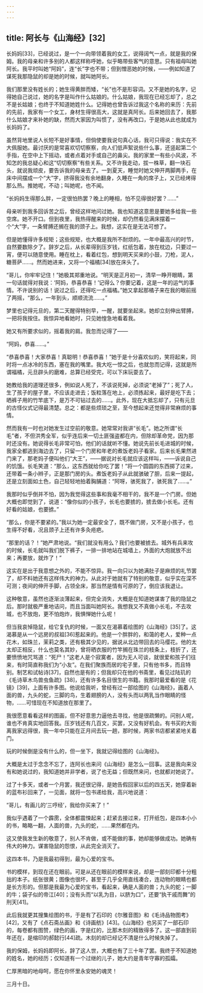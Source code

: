 ```yaml
---
---
---
```

title: 阿长与《山海经》[32]
---




长妈妈[33]，已经说过，是一个一向带领着我的女工，说得阔气一点，就是我的保姆。我的母亲和许多别的人都这样称呼她，似乎略带些客气的意思。只有祖母叫她阿长。我平时叫她“阿妈”，连“长”字也不带；但到憎恶她的时候，——例如知道了谋死我那隐鼠的却是她的时候，就叫她阿长。

我们那里没有姓长的；她生得黄胖而矮，“长”也不是形容词。又不是她的名字，记得她自己说过，她的名字是叫作什么姑娘的。什么姑娘，我现在已经忘却了，总之不是长姑娘；也终于不知道她姓什么。记得她也曾告诉过我这个名称的来历：先前的先前，我家有一个女工，身材生得很高大，这就是真阿长。后来她回去了，我那什么姑娘才来补她的缺，然而大家因为叫惯了，没有再改口，于是她从此也就成为长妈妈了。

虽然背地里说人长短不是好事情，但倘使要我说句真心话，我可只得说：我实在不大佩服她。最讨厌的是常喜欢切切察察，向人们低声絮说些什么事，还竖起第二个手指，在空中上下摇动，或者点着对手或自己的鼻尖。我的家里一有些小风波，不知怎的我总疑心和这“切切察察”有些关系。又不许我走动，拔一株草，翻一块石头，就说我顽皮，要告诉我的母亲去了。一到夏天，睡觉时她又伸开两脚两手，在床中间摆成一个“大”字，挤得我没有余地翻身，久睡在一角的席子上，又已经烤得那么热。推她呢，不动；叫她呢，也不闻。

“长妈妈生得那么胖，一定很怕热罢？晚上的睡相，怕不见得很好罢？……”

母亲听到我多回诉苦之后，曾经这样地问过她。我也知道这意思是要她多给我一些空席。她不开口。但到夜里，我热得醒来的时候，却仍然看见满床摆着一个“大”字，一条臂膊还搁在我的颈子上。我想，这实在是无法可想了。

但是她懂得许多规矩；这些规矩，也大概是我所不耐烦的。一年中最高兴的时节，自然要数除夕了。辞岁之后，从长辈得到压岁钱，红纸包着，放在枕边，只要过一宵，便可以随意使用。睡在枕上，看着红包，想到明天买来的小鼓，刀枪，泥人，糖菩萨……。然而她进来，又将一个福橘[34]放在床头了。

“哥儿，你牢牢记住！”她极其郑重地说。“明天是正月初一，清早一睁开眼睛，第一句话就得对我说：‘阿妈，恭喜恭喜！’记得么？你要记着，这是一年的运气的事情。不许说别的话！说过之后，还得吃一点福橘。”她又拿起那橘子来在我的眼前摇了两摇，“那么，一年到头，顺顺流流……。”

梦里也记得元旦的，第二天醒得特别早，一醒，就要坐起来。她却立刻伸出臂膊，一把将我按住。我惊异地看她时，只见她惶急地看着我。

她又有所要求似的，摇着我的肩。我忽而记得了——

“阿妈，恭喜……。”

“恭喜恭喜！大家恭喜！真聪明！恭喜恭喜！”她于是十分喜欢似的，笑将起来，同时将一点冰冷的东西，塞在我的嘴里。我大吃一惊之后，也就忽而记得，这就是所谓福橘，元旦辟头的磨难，总算已经受完，可以下床玩耍去了。

她教给我的道理还很多，例如说人死了，不该说死掉，必须说“老掉了”；死了人，生了孩子的屋子里，不应该走进去；饭粒落在地上，必须拣起来，最好是吃下去；晒裤子用的竹竿底下，是万不可钻过去的……。此外，现在大抵忘却了，只有元旦的古怪仪式记得最清楚。总之：都是些烦琐之至，至今想起来还觉得非常麻烦的事情。

然而我有一时也对她发生过空前的敬意。她常常对我讲“长毛”。她之所谓“长毛”者，不但洪秀全军，似乎连后来一切土匪强盗都在内，但除却革命党，因为那时还没有。她说得长毛非常可怕，他们的话就听不懂。她说先前长毛进城的时候，我家全都逃到海边去了，只留一个门房和年老的煮饭老妈子看家。后来长毛果然进门来了，那老妈子便叫他们“大王”，——据说对长毛就应该这样叫，——诉说自己的饥饿。长毛笑道：“那么，这东西就给你吃了罢！”将一个圆圆的东西掷了过来，还带着一条小辫子，正是那门房的头。煮饭老妈子从此就骇破了胆，后来一提起，还是立刻面如土色，自己轻轻地拍着胸脯道：“阿呀，骇死我了，骇死我了……。”

我那时似乎倒并不怕，因为我觉得这些事和我毫不相干的，我不是一个门房。但她大概也即觉到了，说道：“像你似的小孩子，长毛也要掳的，掳去做小长毛。还有好看的姑娘，也要掳。”

“那么，你是不要紧的。”我以为她一定最安全了，既不做门房，又不是小孩子，也生得不好看，况且颈子上还有许多灸疮疤。

“那里的话？！”她严肃地说。“我们就没有用么？我们也要被掳去。城外有兵来攻的时候，长毛就叫我们脱下裤子，一排一排地站在城墙上，外面的大炮就放不出来；再要放，就炸了！”

这实在是出于我意想之外的，不能不惊异。我一向只以为她满肚子是麻烦的礼节罢了，却不料她还有这样伟大的神力。从此对于她就有了特别的敬意，似乎实在深不可测；夜间的伸开手脚，占领全床，那当然是情有可原的了，倒应该我退让。

这种敬意，虽然也逐渐淡薄起来，但完全消失，大概是在知道她谋害了我的隐鼠之后。那时就极严重地诘问，而且当面叫她阿长。我想我又不真做小长毛，不去攻城，也不放炮，更不怕炮炸，我惧惮她什么呢！

但当我哀悼隐鼠，给它复仇的时候，一面又在渴慕着绘图的《山海经》[35]了。这渴慕是从一个远房的叔祖[36]惹起来的。他是一个胖胖的，和蔼的老人，爱种一点花木，如珠兰，茉莉之类，还有极其少见的，据说从北边带回去的马缨花。他的太太却正相反，什么也莫名其妙，曾将晒衣服的竹竿搁在珠兰的枝条上，枝折了，还要愤愤地咒骂道：“死尸！”这老人是个寂寞者，因为无人可谈，就很爱和孩子们往来，有时简直称我们为“小友”。在我们聚族而居的宅子里，只有他书多，而且特别。制艺和试帖诗[37]，自然也是有的；但我却只在他的书斋里，看见过陆玑的《毛诗草木鸟兽虫鱼疏》[38]，还有许多名目很生的书籍。我那时最爱看的是《花镜》[39]，上面有许多图。他说给我听，曾经有过一部绘图的《山海经》，画着人面的兽，九头的蛇，三脚的鸟，生着翅膀的人，没有头而以两乳当作眼睛的怪物，……可惜现在不知道放在那里了。

我很愿意看看这样的图画，但不好意思力逼他去寻找，他是很疏懒的。问别人呢，谁也不肯真实地回答我。压岁钱还有几百文，买罢，又没有好机会。有书买的大街离我家远得很，我一年中只能在正月间去玩一趟，那时候，两家书店都紧紧地关着门。

玩的时候倒是没有什么的，但一坐下，我就记得绘图的《山海经》。

大概是太过于念念不忘了，连阿长也来问《山海经》是怎么一回事。这是我向来没有和她说过的，我知道她并非学者，说了也无益；但既然来问，也就都对她说了。

过了十多天，或者一个月罢，我还很记得，是她告假回家以后的四五天，她穿着新的蓝布衫回来了，一见面，就将一包书递给我，高兴地说道：

“哥儿，有画儿的‘三哼经’，我给你买来了！”

我似乎遇着了一个霹雳，全体都震悚起来；赶紧去接过来，打开纸包，是四本小小的书，略略一翻，人面的兽，九头的蛇，……果然都在内。

这又使我发生新的敬意了，别人不肯做，或不能做的事，她却能够做成功。她确有伟大的神力。谋害隐鼠的怨恨，从此完全消灭了。

这四本书，乃是我最初得到，最为心爱的宝书。

书的模样，到现在还在眼前。可是从还在眼前的模样来说，却是一部刻印都十分粗拙的本子。纸张很黄；图像也很坏，甚至于几乎全用直线凑合，连动物的眼睛也都是长方形的。但那是我最为心爱的宝书，看起来，确是人面的兽；九头的蛇；一脚的牛；袋子似的帝江[40]；没有头而“以乳为目，以脐为口”，还要“执干戚而舞”的刑天[41]。

此后我就更其搜集绘图的书，于是有了石印的《尔雅音图》和《毛诗品物图考》[42]，又有了《点石斋丛画》和《诗画舫》[43]。《山海经》也另买了一部石印的，每卷都有图赞，绿色的画，字是红的，比那木刻的精致得多了。这一部直到前年还在，是缩印的郝懿行[44]疏。木刻的却已经记不清是什么时候失掉了。

我的保姆，长妈妈即阿长，辞了这人世，大概也有了三十年了罢。我终于不知道她的姓名，她的经历；仅知道有一个过继的儿子，她大约是青年守寡的孤孀。

仁厚黑暗的地母呵，愿在你怀里永安她的魂灵！

三月十日。